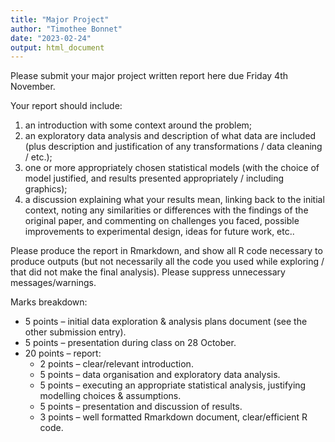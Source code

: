 ```yaml
---
title: "Major Project"
author: "Timothee Bonnet"
date: "2023-02-24"
output: html_document
---
```


Please submit your major project written report here due Friday 4th November.

Your report should include:

1. an introduction with some context around the problem;
2. an exploratory data analysis and description of what data are included (plus description and justification of any transformations / data cleaning / etc.);
3. one or more appropriately chosen statistical models (with the choice of model justified, and results presented appropriately / including graphics);
4. a discussion explaining what your results mean, linking back to the initial context, noting any similarities or differences with the findings of the original paper, and commenting on challenges you faced, possible improvements to experimental design, ideas for future work, etc.. 

 Please produce the report in Rmarkdown, and show all R code necessary to produce outputs (but not necessarily all the code you used while exploring / that did not make the final analysis). Please suppress unnecessary messages/warnings.

 

Marks breakdown:

* 5 points – initial data exploration & analysis plans document (see the other submission entry).
* 5 points – presentation during class on 28 October.
* 20 points – report:
  * 2 points – clear/relevant introduction.
  * 5 points – data organisation and exploratory data analysis.
  * 5 points – executing an appropriate statistical analysis, justifying modelling choices & assumptions.
  * 5 points – presentation and discussion of results.
  * 3 points – well formatted Rmarkdown document, clear/efficient R code.